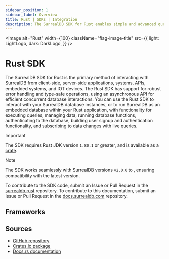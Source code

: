 ```yaml
---
sidebar_position: 1
sidebar_label: Overview
title: Rust | SDKs | Integration
description: The SurrealDB SDK for Rust enables simple and advanced querying of a remote or embedded database.
---
```




<Image
    alt="Rust"
    width={100}
    className="flag-image-title"
    src={{
        light: LightLogo,
        dark: DarkLogo,
    }}
/>

# Rust SDK

The SurrealDB SDK for Rust is the primary method of interacting with SurrealDB from client-side, server-side applications, systems, APIs, embedded systems, and IOT devices. The Rust SDK has support for robust error handling and type-safe operations, using an asynchronous API for efficient concurrent database interactions. You can use the Rust SDK to interact with your SurrealDB database instances, or to run SurrealDB as an embedded database within your Rust application, with functionality for executing queries, managing data, running database functions, authenticating to the database, building user signup and authentication functionality, and subscribing to data changes with live queries.

> [!IMPORTANT]
> The SDK requires Rust JDK version `1.80.1` or greater, and is available as a [crate](https://crates.io/crates/surrealdb).

> [!NOTE]
> The SDK works seamlessly with SurrealDB versions `v2.0.0` to <Version />, ensuring compatibility with the latest version.

To contribute to the SDK code, submit an Issue or Pull Request in the [surrealdb.rust](https://github.com/surrealdb/surrealdb.rust) repository. To contribute to this documentation, submit an Issue or Pull Request in the [docs.surrealdb.com](https://github.com/surrealdb/docs.surrealdb.com) repository.

## Frameworks

<Boxes>
    <IconBox
        title="Actix"
        href="/docs/sdk/rust/crates/actix"
        icon={{
                light: LightActixLogo,
                dark: DarkActixLogo,
        }}
    />
    <IconBox
        title="Axum"
        href="/docs/sdk/rust/crates/axum"
        icon={{
                light: LightAxumLogo,
                dark: DarkAxumLogo,
        }}
    />
    <IconBox
        title="Egui"
        href="/docs/sdk/rust/crates/egui"
        icon={{
                light: LightRerunLogo,
                dark: DarkRerunLogo,
        }}
    />
    <IconBox
        title="Rocket"
        href="/docs/sdk/rust/crates/rocket"
        icon={{
                light: LightRocketLogo,
                dark: DarkRocketLogo,
        }}
    />
</Boxes>

## Sources

- [GitHub repository](https://github.com/surrealdb/surrealdb/tree/main/sdk)
- [Crates.io package](https://crates.io/crates/surrealdb)
- [Docs.rs documentation](https://docs.rs/surrealdb/latest/surrealdb/) 
